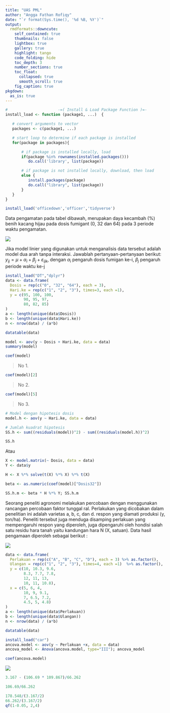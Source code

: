 ```yaml
---
title: "UAS PML"
author: "Angga Fathan Rofiqy"
date: "`r format(Sys.time(), '%d %B, %Y')`"
output:
  rmdformats::downcute:
    self_contained: true
    thumbnails: false
    lightbox: true
    gallery: true
    highlight: tango
    code_folding: hide
    toc_depth: 3
    number_sections: true
    toc_float:
      collapsed: true
      smooth_scroll: true
    fig_caption: true
pkgdown:
  as_is: true
---
```


```r
#                      -=( Install & Load Package Function )=-
install_load <- function (package1, ...)  {   

   # convert arguments to vector
   packages <- c(package1, ...)

   # start loop to determine if each package is installed
   for(package in packages){

       # if package is installed locally, load
       if(package %in% rownames(installed.packages()))
          do.call('library', list(package))

       # if package is not installed locally, download, then load
       else {
          install.packages(package)
          do.call("library", list(package))
       }
   } 
}

install_load('officedown','officer','tidyverse')
```

Data pengamatan pada tabel dibawah, merupakan daya kecambah (%) benih kacang hijau pada dosis fumigant (0, 32 dan 64) pada 3 periode waktu pengamatan.

![](images/Screenshot%202023-12-04%20051626.png)

Jika model linier yang digunakan untuk menganalisis data tersebut adalah model dua arah tanpa interaksi. Jawablah pertanyaan-pertanyaan berikut: $y_{ij}=\mu +\alpha_i +\beta_j +\varepsilon_{ijk}$, dengan $\alpha_i$ pengaruh dosis fumigan ke-i, $\beta_j$ pengaruh periode waktu ke-j

```r
install_load("DT","dplyr")
data <- data.frame(
  Dosis = rep(c("0", "32", "64"), each = 3),
  Hari.ke = rep(c("1", "2", "3"), times=3, each =1),
  y = c(95, 100, 100, 
        90, 95, 97, 
        80, 82, 85)
)
a <- length(unique(data$Dosis))
b <- length(unique(data$Hari.ke))
n <- nrow(data) / (a*b)

datatable(data)
```

```r
model <- aov(y ~ Dosis + Hari.ke, data = data)
summary(model)
```

```r
coef(model)
```

> No 1.

```r
coef(model)[2]
```

> No 2.

```r
coef(model)[5]
```

> No 3.

```r
# Model dengan hipotesis dosis
model.h <- aov(y ~ Hari.ke, data = data)

# Jumlah kuadrat hipotesis
SS.h <- sum((residuals(model))^2) - sum((residuals(model.h))^2)

SS.h
```

Atau

```r
X <- model.matrix(~ Dosis, data = data)
Y <- data$y

H <- X %*% solve(t(X) %*% X) %*% t(X)

beta <- as.numeric(coef(model)["Dosis32"]) 

SS.h.m <- beta * H %*% Y; SS.h.m
```

Seorang peneliti agronomi melakukan percobaan dengan menggunakan rancangan percobaan faktor tunggal ral. Perlakukan yang dicobakan dalam penelitian ini adalah varietas a, b, c, dan d. respon yang diamati produksi (y, ton/ha). Peneliti tersebut juga menduga disamping perlakuan yang mempengaruhi respon yang diperoleh, juga dipengaruhi oleh hondisi salah satu residu hara tanah yaitu kandungan hara N (X, satuan). Data hasil pengamaan diperoleh sebagai berikut :

![](images/Screenshot 2023-12-04 104059.png)

```r
data <- data.frame(
  Perlakuan = rep(c("A", "B", "C", "D"), each = 3) %>% as.factor(),
  Ulangan = rep(c("1", "2", "3"), times=4, each =1)  %>% as.factor(),
  y = c(10, 10.3, 9.6, 
        8.3, 7.7, 7.8, 
        12, 11, 13,
        10, 11, 10.8),
  x = c(5, 6, 4,
        10, 9, 9.1,
        7, 6.5, 7.2, 
        4.5, 5, 4.8)
)
a <- length(unique(data$Perlakuan))
b <- length(unique(data$Ulangan))
n <- nrow(data) / (a*b)

datatable(data)
```

```r
install_load("car")
ancova.model <- aov(y ~ Perlakuan +x, data = data)
ancova_model <- Anova(ancova.model, type="III"); ancova_model
```

```r
coef(ancova.model)
```

![](images/Screenshot 2023-12-04 114257.png)

```r
3.167 - (106.69 * 109.867)/66.262

106.69/66.262
```

```r
178.548/(3.167/2)
66.262/(3.167/2)
qf(1-0.05, 2,4)
```
